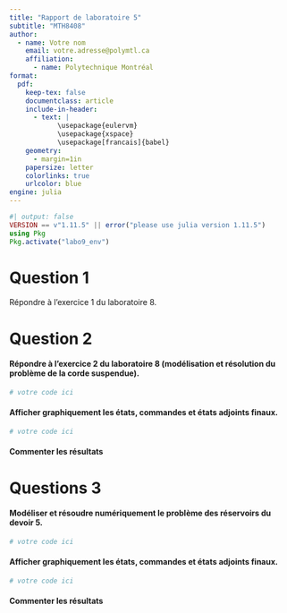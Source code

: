 ```yaml
---
title: "Rapport de laboratoire 5"
subtitle: "MTH8408"
author:
  - name: Votre nom
    email: votre.adresse@polymtl.ca
    affiliation:
      - name: Polytechnique Montréal
format:
  pdf:
    keep-tex: false
    documentclass: article
    include-in-header:
      - text: |
            \usepackage{eulervm}
            \usepackage{xspace}
            \usepackage[francais]{babel}
    geometry:
      - margin=1in
    papersize: letter
    colorlinks: true
    urlcolor: blue
engine: julia
---
```


```julia
#| output: false
VERSION == v"1.11.5" || error("please use julia version 1.11.5")
using Pkg
Pkg.activate("labo9_env")
```

# Question 1

Répondre à l'exercice 1 du laboratoire 8.

# Question 2

#### Répondre à l'exercice 2 du laboratoire 8 (modélisation et résolution du problème de la corde suspendue).

```julia
# votre code ici
```

#### Afficher graphiquement les états, commandes et états adjoints finaux.

```julia
# votre code ici
```

#### Commenter les résultats

# Questions 3

#### Modéliser et résoudre numériquement le problème des réservoirs du devoir 5.

```julia
# votre code ici
```

#### Afficher graphiquement les états, commandes et états adjoints finaux.

```julia
# votre code ici
```

#### Commenter les résultats

